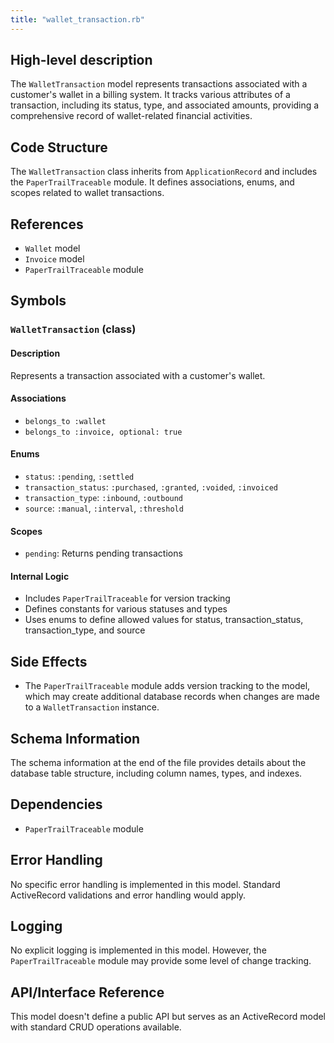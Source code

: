 ```yaml
---
title: "wallet_transaction.rb"
---
```


## High-level description
The `WalletTransaction` model represents transactions associated with a customer's wallet in a billing system. It tracks various attributes of a transaction, including its status, type, and associated amounts, providing a comprehensive record of wallet-related financial activities.

## Code Structure
The `WalletTransaction` class inherits from `ApplicationRecord` and includes the `PaperTrailTraceable` module. It defines associations, enums, and scopes related to wallet transactions.

## References
- `Wallet` model
- `Invoice` model
- `PaperTrailTraceable` module

## Symbols

### `WalletTransaction` (class)
#### Description
Represents a transaction associated with a customer's wallet.

#### Associations
- `belongs_to :wallet`
- `belongs_to :invoice, optional: true`

#### Enums
- `status`: `:pending`, `:settled`
- `transaction_status`: `:purchased`, `:granted`, `:voided`, `:invoiced`
- `transaction_type`: `:inbound`, `:outbound`
- `source`: `:manual`, `:interval`, `:threshold`

#### Scopes
- `pending`: Returns pending transactions

#### Internal Logic
- Includes `PaperTrailTraceable` for version tracking
- Defines constants for various statuses and types
- Uses enums to define allowed values for status, transaction_status, transaction_type, and source

## Side Effects
- The `PaperTrailTraceable` module adds version tracking to the model, which may create additional database records when changes are made to a `WalletTransaction` instance.

## Schema Information
The schema information at the end of the file provides details about the database table structure, including column names, types, and indexes.

## Dependencies
- `PaperTrailTraceable` module

## Error Handling
No specific error handling is implemented in this model. Standard ActiveRecord validations and error handling would apply.

## Logging
No explicit logging is implemented in this model. However, the `PaperTrailTraceable` module may provide some level of change tracking.

## API/Interface Reference
This model doesn't define a public API but serves as an ActiveRecord model with standard CRUD operations available.